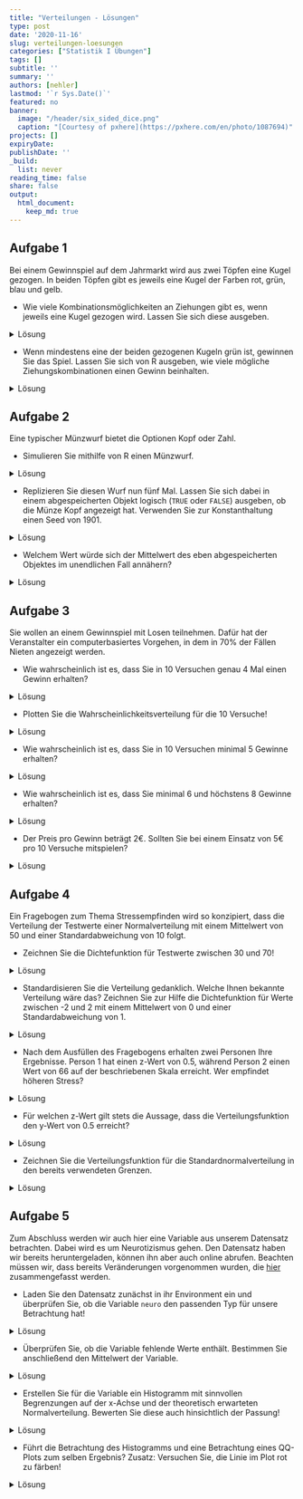 ```yaml
---
title: "Verteilungen - Lösungen" 
type: post
date: '2020-11-16' 
slug: verteilungen-loesungen 
categories: ["Statistik I Übungen"] 
tags: [] 
subtitle: ''
summary: '' 
authors: [nehler] 
lastmod: '`r Sys.Date()`'
featured: no
banner:
  image: "/header/six_sided_dice.png"
  caption: "[Courtesy of pxhere](https://pxhere.com/en/photo/1087694)"
projects: []
expiryDate: 
publishDate: ''
_build:
  list: never
reading_time: false
share: false
output:
  html_document:
    keep_md: true
---
```


## Aufgabe 1

Bei einem Gewinnspiel auf dem Jahrmarkt wird aus zwei Töpfen eine Kugel gezogen. In beiden Töpfen gibt es jeweils eine Kugel der Farben rot, grün, blau und gelb.

* Wie viele Kombinationsmöglichkeiten an Ziehungen gibt es, wenn jeweils eine Kugel gezogen wird. Lassen Sie sich diese ausgeben.

<details><summary>Lösung</summary>

An dieser Stelle zunächst eine generelle Anmerkung: Für einige der nachfolgenden Aufgaben wird es - wie eigentlich fast immer in `R` - mehrere Lösungswege geben. Die hier gezeigten Wege sind also exemplarische Vorlagen.

```r
topf <- c('rot','gruen','blau','gelb')
kombis <- expand.grid(topf, topf)
nrow(kombis)
```

Es gibt demnach 16 Möglichkeiten.

</details>

* Wenn mindestens eine der beiden gezogenen Kugeln grün ist, gewinnen Sie das Spiel. Lassen Sie sich von R ausgeben, wie viele mögliche Ziehungskombinationen einen Gewinn beinhalten.

<details><summary>Lösung</summary>

```r
kombis$gewinn <- kombis$Var1 == 'gruen'|kombis$Var2 == 'gruen'
sum(kombis$gewinn == TRUE)
```

Die Spalte `gewinn` enthält hier in logischer Form Informationen darüber, ob eine der beiden Kugeln grün war. Der vertikale Strich `|` steht dabei für einen oder-Zusammenhang. `gewinn` wird `TRUE`, wenn entweder `Var1` oder `Var2` mit `gruen` an dieser Stelle gefüllt ist. Dabei entsteht auch `TRUE`, wenn beide logischen Überprüfungen `TRUE` anzeigen. Danach muss also nur noch die Summe der `TRUE` Einträge geprüft werden. Diese ist 7.

</details>

## Aufgabe 2

Eine typischer Münzwurf bietet die Optionen Kopf oder Zahl.

* Simulieren Sie mithilfe von R einen Münzwurf.

<details><summary>Lösung</summary>

```r
muenze <- c('Kopf', 'Zahl')
sample(x = muenze, size = 1)
```

</details>

* Replizieren Sie diesen Wurf nun fünf Mal. Lassen Sie sich dabei in einem abgespeicherten Objekt logisch (`TRUE` oder `FALSE`) ausgeben, ob die Münze Kopf angezeigt hat. Verwenden Sie zur Konstanthaltung einen Seed von 1901.

<details><summary>Lösung</summary>

```r
set.seed(1901)
kopfwurf <- replicate(n = 5, expr = sample(x = muenze, size = 1)=="Kopf")
```

Natürlich wäre es auch möglich, erst die 5 Replikationen in einem Objekt abzulegen und dieses dann auf Kopf-Würfe zu untersuchen. Allerdings kann diese Operation auch gleich in die `replicate` Funktion mit eingebaut werden.

</details>


* Welchem Wert würde sich der Mittelwert des eben abgespeicherten Objektes im unendlichen Fall annähern?

<details><summary>Lösung</summary>

`TRUE` und `FALSE` werden wie bereits besprochen als `1` und `0` in `R` behandelt. Bei unendlichen Würfen sollte man erwarten, dass Kopf und Zahl gleich häufig vorkommen. Demnach stehen in unserem Objekt gleich viele `TRUE` und `FALSE` Angaben. Der Mittelwert würde gegen 0.5 gehen.

</details>

## Aufgabe 3

Sie wollen an einem Gewinnspiel mit Losen teilnehmen. Dafür hat der Veranstalter ein computerbasiertes Vorgehen, in dem in 70% der Fällen Nieten angezeigt werden.

* Wie wahrscheinlich ist es, dass Sie in 10 Versuchen genau 4 Mal einen Gewinn erhalten?

<details><summary>Lösung</summary>

```r
dbinom(x = 4, size = 10, prob = 0.3)
```

</details>

* Plotten Sie die Wahrscheinlichkeitsverteilung für die 10 Versuche!

<details><summary>Lösung</summary>

```r
x <- c(0:10)
probs <- dbinom(x, size = 10, prob = 0.3)
plot(x = x, y = probs, type = "h", xlab = "Häufigkeiten eines Gewinns", ylab = "Wahrscheinlichkeit bei 10 Versuchen")
```

</details>

* Wie wahrscheinlich ist es, dass Sie in 10 Versuchen minimal 5 Gewinne erhalten?

<details><summary>Lösung</summary>

```r
pbinom (q = 4, size = 10, prob = 0.3, lower.tail = FALSE)
```

Durch `q = 4` und `lower.tail = FALSE` werden hier die Werte der Wahrscheinlichkeiten von 5 bis 10 Gewinnen aufaddiert.

</details>

* Wie wahrscheinlich ist es, dass Sie minimal 6 und höchstens 8 Gewinne erhalten?

<details><summary>Lösung</summary>

```r
pbinom(q = 8, size = 10, prob = 0.3) - pbinom(q = 5, size = 10, prob = 0.3)
```

Hier berechnen wir zunächst die Wahrscheinlichkeit, maximal 8 (d.h. 8 oder weniger) Gewinne zu erzielen und ziehen dann die Wahrscheinlichkeit ab, maximal 5 Gewinne zu erzielen. Somit erhalten wir die Wahrscheinlichkeit dafür, mindestens 6 und maximal 8 Gewinne zu erhalten.

</details>

* Der Preis pro Gewinn beträgt 2€. Sollten Sie bei einem Einsatz von 5€ pro 10 Versuche mitspielen?

<details><summary>Lösung</summary>

Hier sollte herausgefunden werden, welchen Erwartungswert man für die Teilnahme hat. 30% der Versuche sollten Gewinne sein.

```r
anzahlGewinne <- 10*.3       #Erwartungswert bei 10 Versuchen
GeldErw <- anzahlGewinne * 2 #Erwartungswert in Euro
GeldErw > 5  
```

Die letzte Zeile vergleicht unseren erwarteten Gewinn in Euro mit dem Einsatz. Da der durchschnittliche Gewinn höher ist als der Einsatz - anders als in Gewinnspielen in der realen Welt - sollte man hier wohl mitspielen.

</details>

## Aufgabe 4

Ein Fragebogen zum Thema Stressempfinden wird so konzipiert, dass die Verteilung der Testwerte einer Normalverteilung mit einem Mittelwert von 50 und einer Standardabweichung von 10 folgt.

* Zeichnen Sie die Dichtefunktion für Testwerte zwischen 30 und 70!

<details><summary>Lösung</summary>

```r
curve (expr = dnorm (x, mean = 50, sd = 10),
       from = 30,
       to = 70,
       main = "Dichtefunktion",
       xlab = "Stress-Werte",
       ylab = "Dichte")
```

</details>

* Standardisieren Sie die Verteilung gedanklich. Welche Ihnen bekannte Verteilung wäre das? Zeichnen Sie zur Hilfe die Dichtefunktion für Werte zwischen -2 und 2 mit einem Mittelwert von 0 und einer Standardabweichung von 1.

<details><summary>Lösung</summary>

Die standardisierte Verteilung entspricht der Standardnormalverteilung. Das wird auch durch die Zeichnung verdeutlicht.

```r
curve (expr = dnorm (x, mean = 0, sd = 1),
       from = -2,
       to = 2,
       main = "Standardnormalverteilung",
       xlab = "standardisierte Stress-Werte",
       ylab = "Dichte")
```

</details>

* Nach dem Ausfüllen des Fragebogens erhalten zwei Personen Ihre Ergebnisse. Person 1 hat einen z-Wert von 0.5, während Person 2 einen Wert von 66 auf der beschriebenen Skala erreicht. Wer empfindet höheren Stress?

<details><summary>Lösung</summary>

Ein einfacher Weg ist die Standardisierung des Skalenwertes nach der Formel.

```r
(66-50)/10
```

Wir sehen, dass die Person einen höheren z-Wert hat, also mehr Stress empfindet.

</details>

* Für welchen z-Wert gilt stets die Aussage, dass die Verteilungsfunktion den y-Wert von 0.5 erreicht?

<details><summary>Lösung</summary>

Dies gilt stets für einen z-Wert von 0, denn die Dichtefunktion ist symmetrisch mit der möglichen Spiegelung bei 0.

</details>

* Zeichnen Sie die Verteilungsfunktion für die Standardnormalverteilung in den bereits verwendeten Grenzen.

<details><summary>Lösung</summary>

```r
curve (expr = pnorm (x, mean = 0, sd = 1),
       from = -2,
       to = 2,
       main = "Verteilungsfunktion",
       xlab = "standardisierte Testwerte",
       ylab = "F(x)")
```

</details>

## Aufgabe 5

Zum Abschluss werden wir auch hier eine Variable aus unserem Datensatz betrachten. Dabei wird es um Neurotizismus gehen. Den Datensatz haben wir bereits heruntergeladen, können ihn aber auch online abrufen. Beachten müssen wir, dass bereits Veränderungen vorgenommen wurden, die [hier](/lehre/statistik-i/verteilungen/#prep) zusammengefasst werden.

* Laden Sie den Datensatz zunächst in ihr Environment ein und überprüfen Sie, ob die Variable `neuro` den passenden Typ für unsere Betrachtung hat!

<details><summary>Lösung</summary>

```r
load(url('https://pandar.netlify.app/daten/fb23.rda'))
is.numeric(fb23$neuro)
```

Einladen können wir den Datensatz über den gewohnten Befehl. Wir geben hier die Vorbereitung der anderen Befehle nicht nochmal an, da `neuro` als Variable bereits existiert und der Text hier nicht zu lang werden soll.

Da wir Werte wie den Mittelwert für die Überprüfung der Normalverteilung verwenden werden, ist es nötig, eine numerische Variable vorliegen zu haben (`is.numeric`). Das Resultat `TRUE` zeigt uns an, dass dies gegeben ist.

</details>

* Überprüfen Sie, ob die Variable fehlende Werte enthält. Bestimmen Sie anschließend den Mittelwert der Variable.

<details><summary>Lösung</summary>
```r
fb23$neuro |> is.na() |> sum()
mean(fb23$neuro) 
```
Ein Lösungsansatz ist es, die Variable `neuro` als Vektor zu nehmen und erstmal für jeden Eintrag zu überprüfen, ob dieser fehlt. Dann würde ein `TRUE` entstehen. Da dieses als 1 gewertet wird, können wir anschließend mit `sum` die Anzahl der fehlenden Werte ermitteln. In diesem Fall ergibt sich 0 - also kein Wert fehlt. Der Mittelwert kann demnach ohne Ergänzungen zu den `NA` mit der Funktion `mean` direkt bestimmt werden.

</details>

* Erstellen Sie für die Variable ein Histogramm mit sinnvollen Begrenzungen auf der x-Achse und der theoretisch erwarteten Normalverteilung. Bewerten Sie diese auch hinsichtlich der Passung!

<details><summary>Lösung</summary>
```r
hist(fb23$neuro, xlim=c(0,6), main="Score", xlab="", ylab="", prob=T)
curve(dnorm(x, mean=mean(fb23$neuro), sd=sd(fb23$neuro)), add=T)
```
Der Befehl unterscheidet sich zunächst nicht von der Betrachtung im Tutorial. Logischerweise muss nur alles auf die Variable `neuro` angewendet werden. Jedoch sehen wir, dass der Plot leider oben leicht abgeschnitten wird, wenn wir die Linie der Normalverteilung hinzufügen. Dies kann durch eine Modifikation der y-Achse `y-lim` umgangen werden:

```r
hist(fb23$neuro, xlim=c(0,6), ylim=c(0,0.5), main="Score", xlab="", ylab="", prob=T)
curve(dnorm(x, mean=mean(fb23$neuro), sd=sd(fb23$neuro)), add=T)
```

Wir sehen leichte Abweichungen des Histogramms von der theoretischen Kurve. Vor allem im unteren Bereich bei einem Wert von 1 bis 2.5 sind Personen, die die Verteilung nicht erwarten würde, während im oberen Teil (über 5) Leute fehlen (was ja auch logisch ist, da es keinen höheren Wert geben konnte aufgrund der Konstruktion der Fragen). Auch wenn diesmal Abweichungen deutlicher zu sehen sind als im Tutorial, würde man noch keine starke Verletzung attestieren, da die Form der Glocke auch gut dargestellt wird.

</details>

* Führt die Betrachtung des Histogramms und eine Betrachtung eines QQ-Plots zum selben Ergebnis? Zusatz: Versuchen Sie, die Linie im Plot rot zu färben!

<details><summary>Lösung</summary>

Wir haben im Tutorial gelernt, dass die Erstellung einer standardisierten Variable die Interpretierbarkeit eines solchen Plots fördern kann. 


```r
fb23$neuro_std <- scale(fb23$neuro, center = T, scale = T)
hist(fb23$neuro_std, xlim=c(-3,3), ylim=c(0,0.5), main="Score", xlab="", ylab="", prob=T)
curve(dnorm(x, mean=mean(fb23$neuro_std), sd=sd(fb23$neuro_std)), add=T)
```


```r
qqnorm(fb23$neuro_std)
qqline(fb23$neuro_std, col = "red")
```

Der QQ-Plot zeigt ein ähnliches Muster wie das Histogramm. In der empirischen Verteilung gibt es auf der linken Seite vereinzelt zu hohe Werte, die durch die theoretische Verteilung nicht so zu erwarten wären (liegen oberhalb der Linie - Personen haben z-Werte leicht unter -2 obwohl bis zu -3 erwartet wird). Die Werte liegen über den Erwartungen - streuen zu weit nach rechts. Auf auf der rechten Seite wiederum bleiben einige empirischen Werte unter den theoretisch erwarteten zurück (liegen unterhalb der Linie - Personen haben z-Werte unter 2, obwohl über 2 erwartet wird). Hier bedeutet dies, dass unsere empirischen Werte nicht weit genug nach rechts streuen.

Trotzdem ist auch hier die Verletzung auf wenige Punkte fokussiert, weshalb wir keine starke Verletzung annehmen. Die Färbung erhalten wir in diesem Fall dadurch, dass wir in `qqline` noch eine Farbe im Argument `col` ergänzen.

</details>
